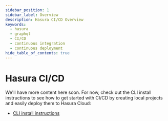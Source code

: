 ```yaml
---
sidebar_position: 1
sidebar_label: Overview
description: Hasura CI/CD Overview
keywords:
  - hasura
  - graphql
  - CI/CD
  - continuous integration
  - continuous deployment
hide_table_of_contents: true
---
```


# Hasura CI/CD

We'll have more content here soon. For now, check out the CLI install instructions to see how to get started with CI/CD
by creating local projects and easily deploy them to Hasura Cloud:

- [CLI install instructions](/ci-cd/hasura-cli.mdx)